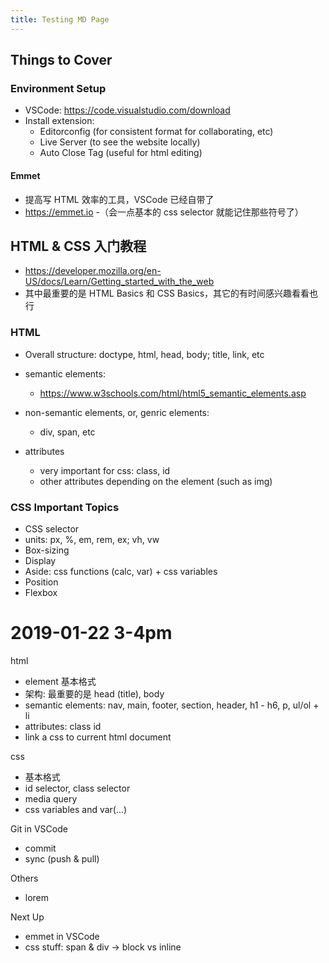 ```yaml
---
title: Testing MD Page
---
```



## Things to Cover

### Environment Setup
- VSCode: https://code.visualstudio.com/download
- Install extension:
  - Editorconfig (for consistent format for collaborating, etc)
  - Live Server (to see the website locally)
  - Auto Close Tag (useful for html editing)

<!--
- Useful shortcuts in VSCode
  - `command P` go to file
  - `command shift P` run command
  - `command B` show/hide side bar
-->

#### Emmet
  - 提高写 HTML 效率的工具，VSCode 已经自带了
  - https://emmet.io
  -（会一点基本的 css selector 就能记住那些符号了）

## HTML & CSS 入门教程
  - https://developer.mozilla.org/en-US/docs/Learn/Getting_started_with_the_web
  - 其中最重要的是 HTML Basics 和 CSS Basics，其它的有时间感兴趣看看也行

### HTML
- Overall structure: doctype, html, head, body; title, link, etc
- semantic elements:
  - https://www.w3schools.com/html/html5_semantic_elements.asp
- non-semantic elements, or, genric elements:
  - div, span, etc

- attributes
  - very important for css: class, id
  - other attributes depending on the element (such as img)

### CSS Important Topics
- CSS selector
- units: px, %, em, rem, ex; vh, vw
- Box-sizing
- Display
- Aside: css functions (calc, var) + css variables
- Position
- Flexbox


# 2019-01-22 3-4pm

html
- element 基本格式
- 架构: 最重要的是 head (title), body
- semantic elements: nav, main, footer, section, header, h1 - h6, p, ul/ol + li
- attributes: class id
- link a css to current html document

css
- 基本格式
- id selector, class selector
- media query
- css variables and var(...)

Git in VSCode
- commit
- sync (push & pull)

Others
- lorem

Next Up
- emmet in VSCode
- css stuff: span & div -> block vs inline

